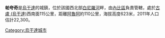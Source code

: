 '''帕夸奇'''是[[烏干達|烏干達]]的城鎮，位於該國西北部[[白尼羅河|白尼羅河]]畔，由[[內比區|內比區]]負責管轄，處於[[古盧_(烏干達)|古盧 (烏干達)]]西南面115公里，距離[[阿魯阿|阿魯阿]]約110公里，海拔高度623米，2011年人口估計22,300。

{{coord|02|27|43|N| 31|29|54|E|region:UG_type:city|display=title}}
{{Uganda-geo-stub}}
[[Category:烏干達城市|Category:烏干達城市]]